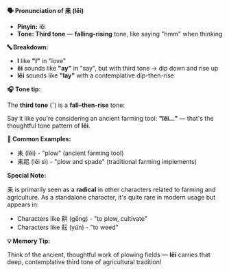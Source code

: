 **🗣️ Pronunciation of 耒 (lěi)**

- **Pinyin:** lěi
- **Tone: Third tone** — **falling-rising** tone, like saying "hmm" when thinking

**🔤 Breakdown:**

- **l** like **"l"** in "love"
- **ěi** sounds like **"ay"** in "say", but with third tone → dip down and rise up
- **lěi** sounds like **"lay"** with a contemplative dip-then-rise

**🎧 Tone tip:**

The **third tone** (ˇ) is a **fall–then-rise** tone:

Say it like you're considering an ancient farming tool: **"lěi..."** — that's the thoughtful tone
pattern of **lěi**.

**📝 Common Examples:**

- 耒 (lěi) - "plow" (ancient farming tool)
- 耒耜 (lěi sì) - "plow and spade" (traditional farming implements)

**Special Note:**

耒 is primarily seen as a **radical** in other characters related to farming and agriculture. As a
standalone character, it's quite rare in modern usage but appears in:

- Characters like 耕 (gēng) - "to plow, cultivate"
- Characters like 耘 (yún) - "to weed"

**💡 Memory Tip:**

Think of the ancient, thoughtful work of plowing fields — **lěi** carries that deep, contemplative
third tone of agricultural tradition!
